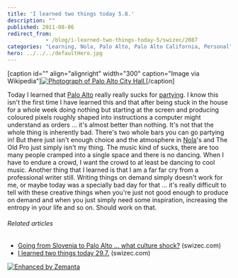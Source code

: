 ```yaml
---
title: 'I learned two things today 5.8.'
description: ""
published: 2011-08-06
redirect_from: 
            - /blog/i-learned-two-things-today-5/swizec/2087
categories: "Learning, Nola, Palo Alto, Palo Alto California, Personal"
hero: ../../../defaultHero.jpg
---
```


\[caption id="" align="alignright" width="300" caption="Image via Wikipedia"][![Photograph of Palo Alto City Hall.](<> "Photograph of Palo Alto City Hall.")](http://commons.wikipedia.org/wiki/File:Palo_Alto%2C_California_%28City_Hall%29_2004.jpg)\[/caption]

Today I learned that [Palo Alto](<http://maps.google.com/maps?ll=37.4291666667,-122.138055556&spn=0.1,0.1&q=37.4291666667,-122.138055556 (Palo%20Alto%2C%20California)&t=h> "Palo Alto, California") really really sucks for [partying](http://en.wikipedia.org/wiki/Party "Party"). I know this isn't the first time I have learned this and that after being stuck in the house for a whole week doing nothing but starting at the screen and producing coloured pixels roughly shaped into instructions a computer might understand as orders ... it's almost better than nothing. It's not that the whole thing is inherently bad. There's two whole bars you can go partying in! But there just isn't enough choice and the atmosphere in [Nola](<http://maps.google.com/maps?ll=40.9333333333,14.5333333333&spn=1.0,1.0&q=40.9333333333,14.5333333333 (Nola)&t=h> "Nola")'s and The Old Pro just simply isn't my thing. The music kind of sucks, there are too many people cramped into a single space and there is no dancing. When I have to endure a crowd, I want the crowd to at least be dancing to cool music. Another thing that I learned is that I am a far far cry from a professional writer still. Writing things on demand simply doesn't work for me, or maybe today was a specially bad day for that ... it's really difficult to tell with these creative things when you're just not good enough to produce on demand and when you just simply need some inspiration, increasing the entropy in your life and so on. Should work on that.

###### Related articles

-   [Going from Slovenia to Palo Alto ... what culture shock?](http://swizec.com/blog/going-from-slovenia-to-palo-alto-what-culture-shock/swizec/1947) (swizec.com)
-   [I learned two things today 29.7.](http://swizec.com/blog/i-learned-two-things-today-29-7/swizec/2022) (swizec.com)

[![Enhanced by Zemanta](http://img.zemanta.com/zemified_e.png?x-id=d1bee4c3-f88d-4912-820d-01fc66207d83)](http://www.zemanta.com/ "Enhanced by Zemanta")
